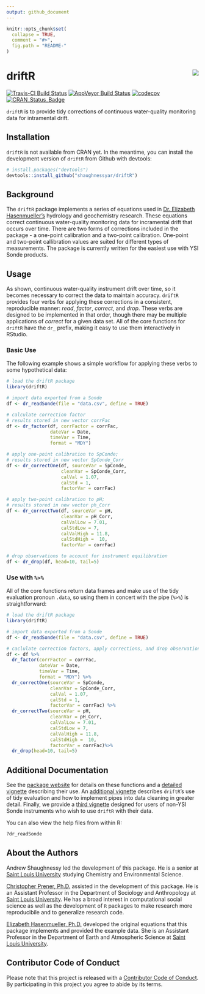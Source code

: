 ```yaml
---
output: github_document
---
```


<!-- README.md is generated from README.Rmd. Please edit that file -->

```r
knitr::opts_chunk$set(
  collapse = TRUE,
  comment = "#>",
  fig.path = "README-"
)
```

# driftR  <img src="man/figures/logo.png" align="right" />

[![Travis-CI Build Status](https://travis-ci.org/shaughnessyar/driftR.svg?branch=master)](https://travis-ci.org/shaughnessyar/driftR)
[![AppVeyor Build Status](https://ci.appveyor.com/api/projects/status/github/shaughnessyar/driftR?branch=master&svg=true)](https://ci.appveyor.com/project/shaughnessyar/driftR)
[![codecov](https://codecov.io/gh/shaughnessyar/driftR/branch/master/graph/badge.svg)](https://codecov.io/gh/shaughnessyar/driftR)
[![CRAN_Status_Badge](http://www.r-pkg.org/badges/version/driftR)](https://cran.r-project.org/package=driftR)

`driftR` is to provide tidy corrections of continuous water-quality monitoring data for intramental drift.

## Installation

`driftR` is not available from CRAN yet. In the meantime, you can install the development version of `driftR` from Github with devtools:

```r
# install.packages("devtools")
devtools::install_github("shaughnessyar/driftR")
```

## Background
The `driftR` package implements a series of equations used in [Dr. Elizabeth Hasenmueller's](https://hasenmuellerlab.weebly.com) hydrology and geochemistry research. These equations correct continuous water-quality monitoring data for incramental drift that occurs over time. There are two forms of corrections included in the package - a one-point calibration and a two-point calibration. One-point and two-point callibration values are suited for different types of measurements. The package is currently written for the easiest use with YSI Sonde products. 

## Usage
As shown, continuous water-quality instrument drift over time, so it becomes necessary to correct the data to maintain accuracy. `driftR` provides four verbs for applying these corrections in a consistent, reproducible manner: *read*, *factor*, *correct*, and *drop*. These verbs are designed to be implemented in that order, though there may be multiple applications of *correct* for a given data set. All of the core functions for `driftR` have the `dr_` prefix, making it easy to use them interactively in RStudio. 

### Basic Use

The following example shows a simple workflow for applying these verbs to some hypothetical data:

```r
# load the driftR package
library(driftR)

# import data exported from a Sonde 
df <- dr_readSonde(file = "data.csv", define = TRUE)

# calculate correction factor
# results stored in new vector corrFac
df <- dr_factor(df, corrFactor = corrFac, 
                dateVar = Date, 
                timeVar = Time, 
                format = "MDY")

# apply one-point calibration to SpConde;
# results stored in new vector SpConde_Corr
df <- dr_correctOne(df, sourceVar = SpConde, 
                    cleanVar = SpConde_Corr, 
                    calVal = 1.07, 
                    calStd = 1, 
                    factorVar = corrFac)

# apply two-point calibration to pH;
# results stored in new vector ph_Corr
df <- dr_correctTwo(df, sourceVar = pH, 
                    cleanVar = pH_Corr, 
                    calValLow = 7.01, 
                    calStdLow = 7,
                    calValHigh = 11.8, 
                    calStdHigh =  10, 
                    factorVar = corrFac)

# drop observations to account for instrument equilibration
df <- dr_drop(df, head=10, tail=5)
```

### Use with `%>%`

All of the core functions return data frames and make use of the tidy evaluation pronoun `.data`, so using them in concert with the pipe (`%>%`) is straightforward:

```r
# load the driftR package
library(driftR)

# import data exported from a Sonde 
df <- dr_readSonde(file = "data.csv", define = TRUE)

# caclulate correction factors, apply corrections, and drop observations
df <- df %>%
  dr_factor(corrFactor = corrFac, 
            dateVar = Date, 
            timeVar = Time, 
            format = "MDY") %>%
  dr_correctOne(sourceVar = SpConde, 
                cleanVar = SpConde_Corr, 
                calVal = 1.07, 
                calStd = 1, 
                factorVar = corrFac) %>%
  dr_correctTwo(sourceVar = pH, 
                cleanVar = pH_Corr, 
                calValLow = 7.01, 
                calStdLow = 7,
                calValHigh = 11.8, 
                calStdHigh =  10, 
                factorVar = corrFac)%>%
  dr_drop(head=10, tail=5)
```

## Additional Documentation

See the [package website](https://shaughnessyar.github.io/driftR/) for details on these functions and a [detailed vignette](https://shaughnessyar.github.io/driftR/articles/driftR.html) describing their use. An [additional vignette]() describes `driftR`'s use of tidy evaluation and how to implement pipes into data cleaning in greater detail. Finally, we provide a [third vignette]() designed for users of non-YSI Sonde instruments who wish to use `driftR` with their data.

You can also view the help files from within R:

```r
?dr_readSonde
```

## About the Authors
Andrew Shaughnessy led the development of this package. He is a senior at [Saint Louis University](https://www.slu.edu) studying Chemistry and Environmental Science.

[Christopher Prener, Ph.D.](https://chris-prener.github.io) assisted in the development of this package. He is an Assistant Professor in the Department of Sociology and Anthropology at [Saint Louis University](https://www.slu.edu). He has a broad interest in computational social science as well as the development of `R` packages to make research more reproducibile and to generalize research code.

[Elizabeth Hasenmueller, Ph.D.](https://hasenmuellerlab.weebly.com) developed the original equations that this package implements and provided the example data. She is an Assistant Professor in the Department of Earth and Atmospheric Science at [Saint Louis University](https://www.slu.edu).

## Contributor Code of Conduct
Please note that this project is released with a [Contributor Code of Conduct](https://github.com/shaughnessyar/driftR/blob/master/CONDUCT.md). By participating in this project you agree to abide by its terms.
